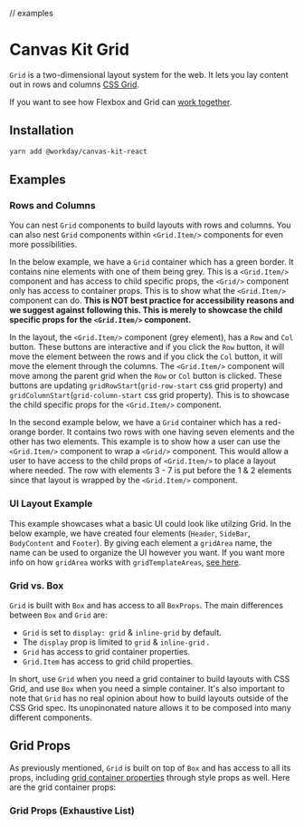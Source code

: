 
// examples

<Meta title="Components/Containers/Layout/Grid" component={Grid} />

# Canvas Kit Grid

`Grid` is a two-dimensional layout system for the web. It lets you lay content out in rows and
columns [CSS Grid](https://developer.mozilla.org/en-US/docs/Learn/CSS/CSS_layout/Grids).

If you want to see how Flexbox and Grid can
[work together](https://css-tricks.com/css-grid-replace-flexbox/).

## Installation

```sh
yarn add @workday/canvas-kit-react
```

## Examples

### Rows and Columns

You can nest `Grid` components to build layouts with rows and columns. You can also nest `Grid`
components within `<Grid.Item/>` components for even more possibilities.

In the below example, we have a `Grid` container which has a green border. It contains nine elements
with one of them being grey. This is a `<Grid.Item/>` component and has access to child specific
props, the `<Grid/>` component only has access to container props. This is to show what the
`<Grid.Item/>` component can do. **This is NOT best practice for accessibility reasons and we
suggest against following this. This is merely to showcase the child specific props for the
`<Grid.Item/>` component.**

In the layout, the `<Grid.Item/>` component (grey element), has a `Row` and `Col` button. These
buttons are interactive and if you click the `Row` button, it will move the element between the rows
and if you click the `Col` button, it will move the element through the columns. The `<Grid.Item/>`
component will move among the parent grid when the `Row` or `Col` button is clicked. These buttons
are updating `gridRowStart`(`grid-row-start` css grid property) and
`gridColumnStart`(`grid-column-start` css grid property). This is to showcase the child specific
props for the `<Grid.Item/>` component.

In the second example below, we have a `Grid` container which has a red-orange border. It contains
two rows with one having seven elements and the other has two elements. This example is to show how
a user can use the `<Grid.Item/>` component to wrap a `<Grid/>` component. This would allow a user
to have access to the child props of `<Grid.Item/>` to place a layout where needed. The row with
elements 3 - 7 is put before the 1 & 2 elements since that layout is wrapped by the `<Grid.Item/>`
component.

<ExampleCodeBlock code={GridLayout} />

### UI Layout Example

This example showcases what a basic UI could look like utilzing Grid. In the below example, we have
created four elements (`Header`, `SideBar`, `BodyContent` and `Footer`). By giving each element a
`gridArea` name, the name can be used to organize the UI however you want. If you want more info on
how `gridArea` works with `gridTemplateAreas`,
[see here](https://developer.mozilla.org/en-US/docs/Web/CSS/grid-template-areas).

<ExampleCodeBlock code={UIExample} />

<!-- ### Small Containers

You can also use `Grid` to create layouts within smaller containers, such as this card example
below:

<ExampleCodeBlock code={GridCard} /> -->

### Grid vs. Box

`Grid` is built with `Box` and has access to all `BoxProps`. The main differences between `Box` and
`Grid` are:

- `Grid` is set to `display: grid` & `inline-grid` by default.
- The `display` prop is limited to `grid` & `inline-grid` .
- `Grid` has access to grid container properties.
- `Grid.Item` has access to grid child properties.

In short, use `Grid` when you need a grid container to build layouts with CSS Grid, and use `Box`
when you need a simple container. It's also important to note that `Grid` has no real opinion about
how to build layouts outside of the CSS Grid spec. Its unopinonated nature allows it to be composed
into many different components.

## Grid Props

As previously mentioned, `Grid` is built on top of `Box` and has access to all its props, including
[grid container properties](https://developer.mozilla.org/en-US/docs/Web/CSS/CSS_Grid_Layout/Basic_Concepts_of_Grid_Layout#the_grid_container)
through style props as well. Here are the grid container props:

<ArgsTable of={GridStyle} />

### Grid Props (Exhaustive List)

<ArgsTable of={Grid} />

